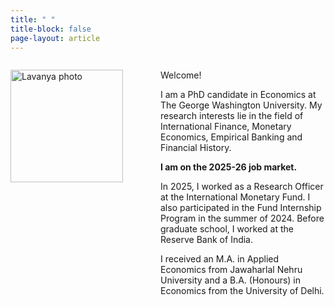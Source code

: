 ```yaml
---
title: " "
title-block: false
page-layout: article
---
```


<div style="display: flex; align-items: flex-start; gap: 60px;">

  <img src="files/lavanya.jpg" alt="Lavanya photo"
       style="width:180px; height:auto; flex-shrink:0;">

  <div>


Welcome!  

I am a PhD candidate in Economics at The George Washington University. 
My research interests lie in the field of International Finance, Monetary Economics, Empirical Banking and Financial History.

**I am on the 2025-26 job market.**

In 2025, I worked as a Research Officer at the International Monetary Fund. I also participated in the Fund Internship Program in the summer of 2024.
Before graduate school, I worked at the Reserve Bank of India. 

I received an M.A. in Applied Economics from Jawaharlal Nehru University and a B.A. (Honours) in Economics from the University of Delhi.


